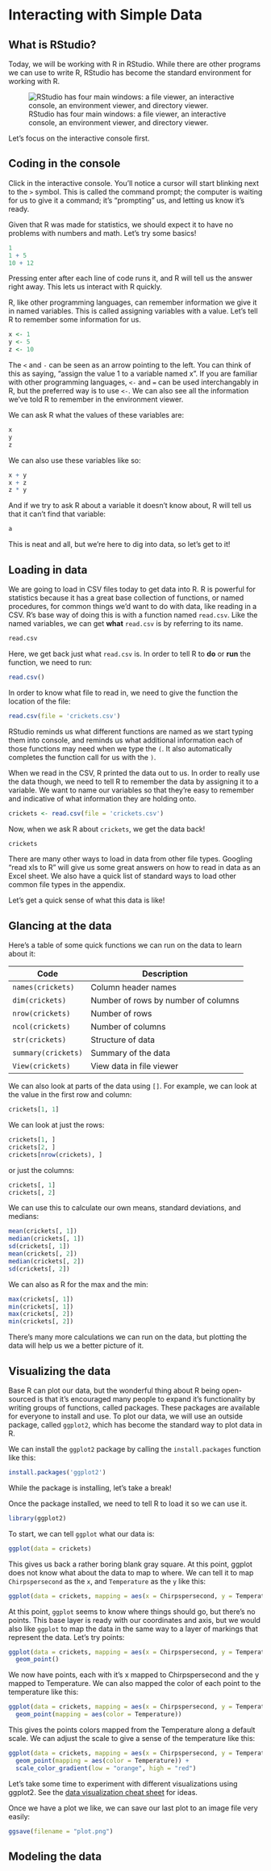 # Interacting with Simple Data

## What is RStudio?

Today, we will be working with R in RStudio.  While there are other programs we can use to write R, RStudio has become the standard environment for working with R.

![RStudio has four main windows: a file viewer, an interactive console, an environment viewer, and directory viewer.](./assets/rstudio.png)

Let's focus on the interactive console first.

## Coding in the console

Click in the interactive console.  You'll notice a cursor will start blinking next to the `>` symbol.  This is called the command prompt; the computer is waiting for us to give it a command; it's "prompting" us, and letting us know it's ready.

Given that R was made for statistics, we should expect it to have no problems with numbers and math.  Let's try some basics!

```r
1
1 + 5
10 + 12
```

Pressing enter after each line of code runs it, and R will tell us the answer right away.  This lets us interact with R quickly.

R, like other programming languages, can remember information we give it in named variables.  This is called assigning variables with a value.  Let's tell R to remember some information for us.

```r
x <- 1
y <- 5
z <- 10
```

The `<` and `-` can be seen as an arrow pointing to the left.  You can think of this as saying, "assign the value 1 to a variable named x".  If you are familiar with other programming languages, `<-` and `=` can be used interchangably in R, but the preferred way is to use `<-`.  We can also see all the information we've told R to remember in the environment viewer.

We can ask R what the values of these variables are:

```r
x
y
z
```

We can also use these variables like so:

```r
x + y
x + z
z * y
```

And if we try to ask R about a variable it doesn't know about, R will tell us that it can't find that variable:

```r
a
```

This is neat and all, but we're here to dig into data, so let's get to it!


## Loading in data

We are going to load in CSV files today to get data into R.  R is powerful for statistics because it has a great base collection of functions, or named procedures, for common things we'd want to do with data, like reading in a CSV.  R's base way of doing this is with a function named `read.csv`.  Like the named variables, we can get **what** `read.csv` is by referring to its name.

```r
read.csv
```

Here, we get back just what `read.csv` is.  In order to tell R to **do** or **run** the function, we need to run:

```r
read.csv()
```

In order to know what file to read in, we need to give the function the location of the file:

```r
read.csv(file = 'crickets.csv')
```

RStudio reminds us what different functions are named as we start typing them into console, and reminds us what additional information each of those functions may need when we type the `(`.  It also automatically completes the function call for us with the `)`.

When we read in the CSV, R printed the data out to us.  In order to really use the data though, we need to tell R to remember the data by assigning it to a variable.  We want to name our variables so that they're easy to remember and indicative of what information they are holding onto.

```r
crickets <- read.csv(file = 'crickets.csv')
```

Now, when we ask R about `crickets`, we get the data back!

```r
crickets
```

There are many other ways to load in data from other file types.  Googling "read xls to R" will give us some great answers on how to read in data as an Excel sheet.  We also have a quick list of standard ways to load other common file types in the appendix.

Let's get a quick sense of what this data is like!

## Glancing at the data

Here's a table of some quick functions we can run on the data to learn about it:

| Code                | Description                         |
| ------------------- | ------------------------------------|
| `names(crickets)`   | Column header names                 |
| `dim(crickets)`     | Number of rows by number of columns |
| `nrow(crickets)`    | Number of rows                      |
| `ncol(crickets)`    | Number of columns                   |
| `str(crickets)`     | Structure of data                   |
| `summary(crickets)` | Summary of the data                 |
| `View(crickets)`    | View data in file viewer            |

We can also look at parts of the data using `[]`.  For example, we can look at the value in the first row and column:

```r
crickets[1, 1]
```

We can look at just the rows:

```r
crickets[1, ]
crickets[2, ]
crickets[nrow(crickets), ]
```
or just the columns:

```r
crickets[, 1]
crickets[, 2]
```

We can use this to calculate our own means, standard deviations, and medians:

```r
mean(crickets[, 1])
median(crickets[, 1])
sd(crickets[, 1])
mean(crickets[, 2])
median(crickets[, 2])
sd(crickets[, 2])
```

We can also as R for the max and the min:

```r
max(crickets[, 1])
min(crickets[, 1])
max(crickets[, 2])
min(crickets[, 2])
```

There's many more calculations we can run on the data, but plotting the data will help us we a better picture of it.

## Visualizing the data

Base R can plot our data, but the wonderful thing about R being open-sourced is that it's encouraged many people to expand it's functionality by writing groups of functions, called packages.  These packages are available for everyone to install and use.  To plot our data, we will use an outside package, called `ggplot2`, which has become the standard way to plot data in R.

We can install the `ggplot2` package by calling the `install.packages` function like this:

```r
install.packages('ggplot2')
```

While the package is installing, let's take a break!

Once the package installed, we need to tell R to load it so we can use it.

```r
library(ggplot2)
```

To start, we can tell `ggplot` what our data is:

```r
ggplot(data = crickets)
```

This gives us back a rather boring blank gray square.  At this point, ggplot does not know what about the data to map to where.  We can tell it to map `Chirpspersecond` as the `x`, and `Temperature` as the `y` like this:

```r
ggplot(data = crickets, mapping = aes(x = Chirpspersecond, y = Temperature))
```

At this point, `ggplot` seems to know where things should go, but there's no points.  This base layer is ready with our coordinates and axis, but we would also like `ggplot` to map the data in the same way to a layer of markings that represent the data.  Let's try points:

```r
ggplot(data = crickets, mapping = aes(x = Chirpspersecond, y = Temperature)) +
  geom_point()
```

We now have points, each with it's x mapped to Chirpspersecond and the y mapped to Temperature.  We can also mapped the color of each point to the temperature like this:

```r
ggplot(data = crickets, mapping = aes(x = Chirpspersecond, y = Temperature)) +
  geom_point(mapping = aes(color = Temperature))
```

This gives the points colors mapped from the Temperature along a default scale.  We can adjust the scale to give a sense of the temperature like this:

```r
ggplot(data = crickets, mapping = aes(x = Chirpspersecond, y = Temperature)) +
  geom_point(mapping = aes(color = Temperature)) +
  scale_color_gradient(low = "orange", high = "red")
```

Let's take some time to experiment with different visualizations using ggplot2.  See the [data visualization cheat sheet](https://www.rstudio.com/wp-content/uploads/2015/12/ggplot2-cheatsheet-2.0.pdf) for ideas.

Once we have a plot we like, we can save our last plot to an image file very easily:

```r
ggsave(filename = "plot.png")
```

## Modeling the data

[//]: <> (Coming soon.)

